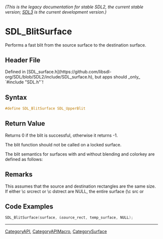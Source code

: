 ====== (This is the legacy documentation for stable SDL2, the current stable version; [https://wiki.libsdl.org/SDL3/ SDL3] is the current development version.) ======
= SDL_BlitSurface =

Performs a fast blit from the source surface to the destination surface.

== Header File ==

Defined in [SDL_surface.h](https://github.com/libsdl-org/SDL/blob/SDL2/include/SDL_surface.h), but apps should _only_ `#include "SDL.h"`!

== Syntax ==

<syntaxhighlight lang='c'>
#define SDL_BlitSurface SDL_UpperBlit</syntaxhighlight>

== Return Value ==

Returns 0 if the blit is successful, otherwise it returns -1.

The blit function should not be called on a locked surface.

The blit semantics for surfaces with and without blending and colorkey are
defined as follows:

== Remarks ==

This assumes that the source and destination rectangles are the same size.
If either \c srcrect or \c dstrect are NULL, the entire surface (\c src or

== Code Examples ==

<syntaxhighlight lang='c++'>
SDL_BlitSurface(surface, &source_rect, temp_surface, NULL);
</syntaxhighlight>

----
[[CategoryAPI]], [[CategoryAPIMacro]], [[CategorySurface]]


